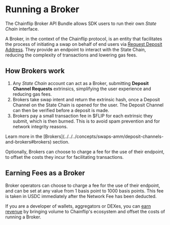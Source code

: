 
# Running a Broker

The Chainflip Broker API Bundle allows SDK users to run their own _State Chain_ interface.

A Broker, in the context of the Chainflip protocol, is an entity that facilitates the process of initiating a swap on behalf of end users via [Request Deposit Address](../javascript-sdk/swap-assets/request-deposit-address.md "mention"). They provide an endpoint to interact with the State Chain, reducing the complexity of transactions and lowering gas fees.

## How Brokers work

1. Any _State Chain_ account can act as a Broker, submitting **Deposit Channel Requests** extrinsics, simplifying the user experience and reducing gas fees.
2. Brokers take swap intent and return the extrinsic hash, once a Deposit Channel on the State Chain is opened for the user. The Deposit Channel can then be verified before a deposit is made.
3. Brokers pay a small transaction fee in $FLIP for each extrinsic they submit, which is then burned. This is to avoid spam prevention and for network integrity reasons.

<Callout type="info">
  Learn more in the [Brokers](../../../concepts/swaps-amm/deposit-channels-and-brokers#brokers) section.
</Callout>

Optionally, Brokers can choose to charge a fee for the use of their endpoint, to offset the costs they incur for facilitating transactions.

## Earning Fees as a Broker

Broker operators can choose to charge a fee for the use of their endpoint, and can be set at any value from 1 basis point to 1000 basis points. This fee is taken in USDC immediately after the Network Fee has been deducted.

If you are a developer of wallets, aggregators or DEXes, you can [earn revenue](../../../concepts/swaps-amm/deposit-channels-and-brokers#broker-fees) by bringing volume to Chainflip's ecosystem and offset the costs of running a Broker.
